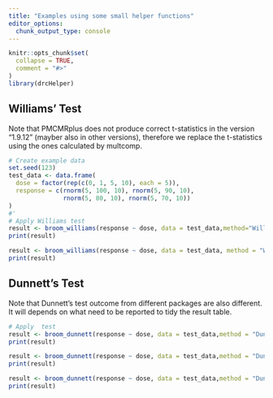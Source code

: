 ```yaml
---
title: "Examples using some small helper functions"
editor_options: 
  chunk_output_type: console
---
```


```r
knitr::opts_chunk$set(
  collapse = TRUE,
  comment = "#>"
)
library(drcHelper)
```

## Williams' Test

Note that PMCMRplus does not produce correct t-statistics in the version "1.9.12" (mayber also in other versions), therefore we replace the t-statistics using the ones calculated by multcomp. 

```r
# Create example data
set.seed(123)
test_data <- data.frame(
  dose = factor(rep(c(0, 1, 5, 10), each = 5)),
  response = c(rnorm(5, 100, 10), rnorm(5, 90, 10),
               rnorm(5, 80, 10), rnorm(5, 70, 10))
)
#'
# Apply Williams test
result <- broom_williams(response ~ dose, data = test_data,method="Williams_PMCMRplus")
print(result)

result <- broom_williams(response ~ dose, data = test_data, method = "Williams_JG")
print(result)
```

## Dunnett's Test


Note that Dunnett's test outcome from different packages are also different. It will depends on what need to be reported to tidy the result table. 

```r
# Apply  test
result <- broom_dunnett(response ~ dose, data = test_data,method = "Dunnett_multcomp")
print(result)

result <- broom_dunnett(response ~ dose, data = test_data,method = "Dunnett_DescTools")
print(result)

result <- broom_dunnett(response ~ dose, data = test_data,method = "Dunnett_PMCMRplus")
print(result)
```

